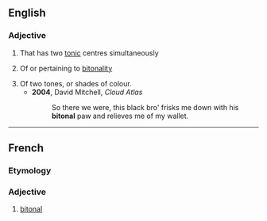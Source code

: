 ==English==

===Adjective===
{{en-adj|-}}

# {{lb|en|music|of a musical instrument}} That has two [[tonic]] centres simultaneously
# {{lb|en|music}} Of or pertaining to [[bitonality]]
# Of two tones, or shades of colour.
#* '''2004''', David Mitchell, ''Cloud Atlas''
#*: So there we were, this black bro' frisks me down with his '''bitonal''' paw and relieves me of my wallet.

----

==French==

===Etymology===
{{prefix|bi|tonal|lang=fr}}

===Adjective===
{{fr-adj}}

# {{lb|fr|music}} [[#English|bitonal]]